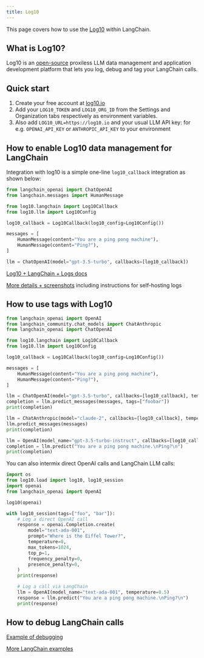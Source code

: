 ```yaml
---
title: Log10
---
```


This page covers how to use the [Log10](https://log10.io) within LangChain.

## What is Log10?

Log10 is an [open-source](https://github.com/log10-io/log10) proxiless LLM data management and application development platform that lets you log, debug and tag your LangChain calls.

## Quick start

1. Create your free account at [log10.io](https://log10.io)
2. Add your `LOG10_TOKEN` and `LOG10_ORG_ID` from the Settings and Organization tabs respectively as environment variables.
3. Also add `LOG10_URL=https://log10.io` and your usual LLM API key: for e.g. `OPENAI_API_KEY` or `ANTHROPIC_API_KEY` to your environment

## How to enable Log10 data management for LangChain

Integration with log10 is a simple one-line `log10_callback` integration as shown below:

```python
from langchain_openai import ChatOpenAI
from langchain.messages import HumanMessage

from log10.langchain import Log10Callback
from log10.llm import Log10Config

log10_callback = Log10Callback(log10_config=Log10Config())

messages = [
    HumanMessage(content="You are a ping pong machine"),
    HumanMessage(content="Ping?"),
]

llm = ChatOpenAI(model="gpt-3.5-turbo", callbacks=[log10_callback])
```

[Log10 + LangChain + Logs docs](https://github.com/log10-io/log10/blob/main/logging.md#langchain-logger)

[More details + screenshots](https://log10.io/docs/observability/logs) including instructions for self-hosting logs

## How to use tags with Log10

```python
from langchain_openai import OpenAI
from langchain_community.chat_models import ChatAnthropic
from langchain_openai import ChatOpenAI

from log10.langchain import Log10Callback
from log10.llm import Log10Config

log10_callback = Log10Callback(log10_config=Log10Config())

messages = [
    HumanMessage(content="You are a ping pong machine"),
    HumanMessage(content="Ping?"),
]

llm = ChatOpenAI(model="gpt-3.5-turbo", callbacks=[log10_callback], temperature=0.5, tags=["test"])
completion = llm.predict_messages(messages, tags=["foobar"])
print(completion)

llm = ChatAnthropic(model="claude-2", callbacks=[log10_callback], temperature=0.7, tags=["baz"])
llm.predict_messages(messages)
print(completion)

llm = OpenAI(model_name="gpt-3.5-turbo-instruct", callbacks=[log10_callback], temperature=0.5)
completion = llm.predict("You are a ping pong machine.\nPing?\n")
print(completion)
```

You can also intermix direct OpenAI calls and LangChain LLM calls:

```python
import os
from log10.load import log10, log10_session
import openai
from langchain_openai import OpenAI

log10(openai)

with log10_session(tags=["foo", "bar"]):
    # Log a direct OpenAI call
    response = openai.Completion.create(
        model="text-ada-001",
        prompt="Where is the Eiffel Tower?",
        temperature=0,
        max_tokens=1024,
        top_p=1,
        frequency_penalty=0,
        presence_penalty=0,
    )
    print(response)

    # Log a call via LangChain
    llm = OpenAI(model_name="text-ada-001", temperature=0.5)
    response = llm.predict("You are a ping pong machine.\nPing?\n")
    print(response)
```

## How to debug LangChain calls

[Example of debugging](https://log10.io/docs/observability/prompt_chain_debugging)

[More LangChain examples](https://github.com/log10-io/log10/tree/main/examples#langchain)
